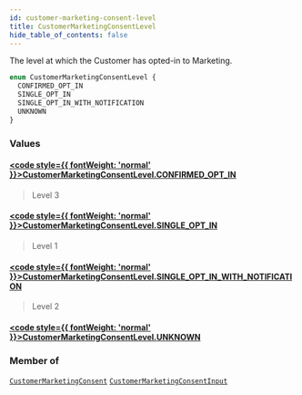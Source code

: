 ```yaml
---
id: customer-marketing-consent-level
title: CustomerMarketingConsentLevel
hide_table_of_contents: false
---
```








The level at which the Customer has opted-in to Marketing.

```graphql
enum CustomerMarketingConsentLevel {
  CONFIRMED_OPT_IN
  SINGLE_OPT_IN
  SINGLE_OPT_IN_WITH_NOTIFICATION
  UNKNOWN
}
```


### Values

#### [<code style={{ fontWeight: 'normal' }}>CustomerMarketingConsentLevel.<b>CONFIRMED_OPT_IN</b></code>](#) 
> Level 3
> 

#### [<code style={{ fontWeight: 'normal' }}>CustomerMarketingConsentLevel.<b>SINGLE_OPT_IN</b></code>](#) 
> Level 1
> 

#### [<code style={{ fontWeight: 'normal' }}>CustomerMarketingConsentLevel.<b>SINGLE_OPT_IN_WITH_NOTIFICATION</b></code>](#) 
> Level 2
> 

#### [<code style={{ fontWeight: 'normal' }}>CustomerMarketingConsentLevel.<b>UNKNOWN</b></code>](#) 
> 
> 



### Member of

[`CustomerMarketingConsent`](/demand/api/graphql-storefront/reference/objects/customer-marketing-consent)  <Badge class="secondary" text="object"/><Bullet />[`CustomerMarketingConsentInput`](/demand/api/graphql-storefront/reference/inputs/customer-marketing-consent-input)  <Badge class="secondary" text="input"/>



